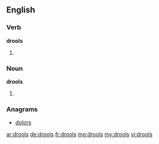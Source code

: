 ==English==

===Verb===
'''drools'''
# {{third-person singular of|[[drool]]}}

===Noun===
'''drools'''
# {{plural of|[[drool]]}}

===Anagrams===
* [[dolors#English|dolors]]

[[ar:drools]]
[[de:drools]]
[[fr:drools]]
[[mg:drools]]
[[my:drools]]
[[vi:drools]]